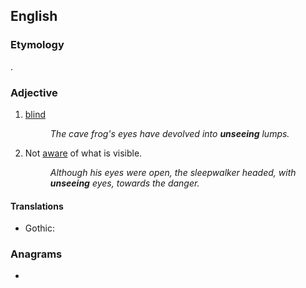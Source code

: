 ==English==

===Etymology===
{{af|en|un-|seeing}}.

===Adjective===
{{en-adj|-}}

# [[blind]]
#: ''The cave frog's eyes have devolved into '''unseeing''' lumps.''
# Not [[aware]] of what is visible.
#: ''Although his eyes were open, the sleepwalker headed, with '''unseeing''' eyes, towards the danger.''

====Translations====
{{trans-top|not aware of what is visible}}
* Gothic: {{t|got|𐌿𐌽𐍃𐌰𐌹𐍈𐌰𐌽𐌳𐍃}}
{{trans-mid}}
{{trans-bottom}}

===Anagrams===
* {{anagrams|en|a=eeginnsu|ingenues|ingénues|unigenes}}